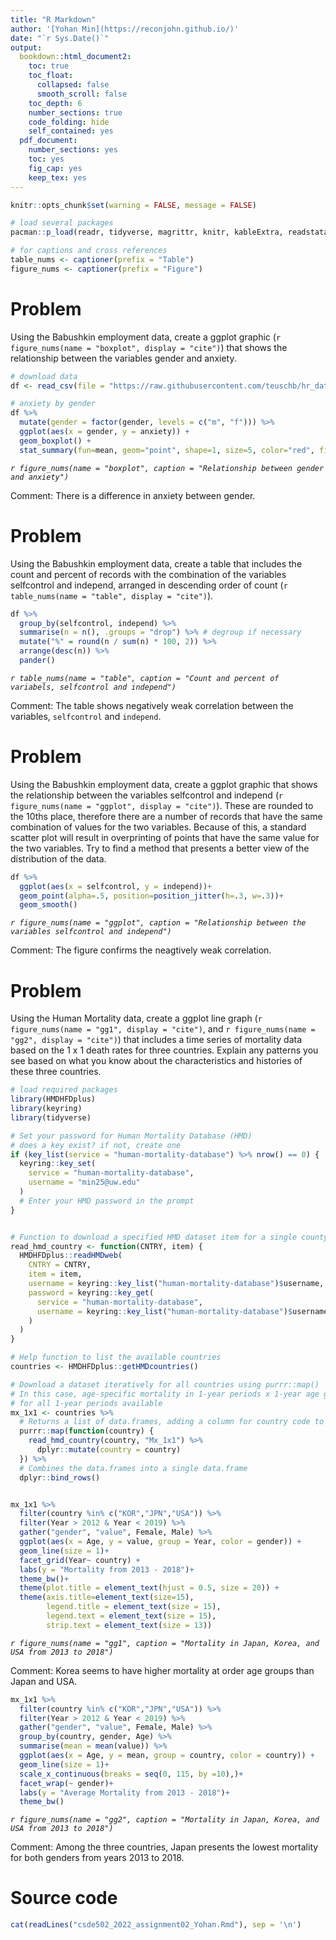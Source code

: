 ```yaml
---
title: "R Markdown"
author: '[Yohan Min](https://reconjohn.github.io/)'
date: "`r Sys.Date()`"
output:
  bookdown::html_document2:
    toc: true
    toc_float:
      collapsed: false
      smooth_scroll: false
    toc_depth: 6
    number_sections: true
    code_folding: hide
    self_contained: yes
  pdf_document:
    number_sections: yes
    toc: yes
    fig_cap: yes
    keep_tex: yes
---
```


<!--these following settings control width and also make a DIV tag for black outlines for figures-->
<style type="text/css">
.main-container {
  max-width: 2400px !important;
  margin-left: auto;
  margin-right: auto;
}
</style>

<style>
.outline {
   background-color: #000000;
   padding:1px;
   display: inline-block;
}
</style>

```r

knitr::opts_chunk$set(warning = FALSE, message = FALSE)

# load several packages
pacman::p_load(readr, tidyverse, magrittr, knitr, kableExtra, readstata13, stargazer, pander, captioner, keyring, HMDHFDplus, flextable)

# for captions and cross references
table_nums <- captioner(prefix = "Table")
figure_nums <- captioner(prefix = "Figure")
```


<!-- for a wide presentation -->
<style type="text/css">
.main-container {
  max-width: 2400px !important;
  margin-left: auto;
  margin-right: auto;
}
</style>

<!-- a DIV for black outline, good for figures-->
<style>
.outline {
   background-color: #000000;
   padding:1px;
   display: inline-block;
}
</style>

# Problem 
Using the Babushkin employment data, create a ggplot graphic (`r figure_nums(name = "boxplot", display = "cite")`) that shows the relationship between the variables gender and anxiety.

```r

# download data
df <- read_csv(file = "https://raw.githubusercontent.com/teuschb/hr_data/master/datasets/turnover_babushkin.csv")

# anxiety by gender 
df %>% 
  mutate(gender = factor(gender, levels = c("m", "f"))) %>%
  ggplot(aes(x = gender, y = anxiety)) +
  geom_boxplot() +
  stat_summary(fun=mean, geom="point", shape=1, size=5, color="red", fill="red")

```

_`r figure_nums(name = "boxplot", caption = "Relationship between gender and anxiety")`_

Comment: There is a difference in anxiety between gender. 
\

# Problem 
Using the Babushkin employment data, create a table that includes the count and percent of records with the combination of the variables selfcontrol and independ, arranged in descending order of count (`r table_nums(name = "table", display = "cite")`).

```r

df %>% 
  group_by(selfcontrol, independ) %>% 
  summarise(n = n(), .groups = "drop") %>% # degroup if necessary 
  mutate("%" = round(n / sum(n) * 100, 2)) %>% 
  arrange(desc(n)) %>% 
  pander()
```

_`r table_nums(name = "table", caption = "Count and percent of variabels, selfcontrol and independ")`_

Comment: The table shows negatively weak correlation between the variables, `selfcontrol` and `independ`. 

# Problem 
Using the Babushkin employment data, create a ggplot graphic that shows the relationship between the variables selfcontrol and independ (`r figure_nums(name = "ggplot", display = "cite")`). These are rounded to the 10ths place, therefore there are a number of records that have the same combination of values for the two variables. Because of this, a standard scatter plot will result in overprinting of points that have the same value for the two variables. Try to find a method that presents a better view of the distribution of the data.

```r
df %>% 
  ggplot(aes(x = selfcontrol, y = independ))+
  geom_point(alpha=.5, position=position_jitter(h=.3, w=.3))+
  geom_smooth()

```

_`r figure_nums(name = "ggplot", caption = "Relationship between the variables selfcontrol and independ")`_

Comment:  The figure confirms the neagtively weak correlation. 


# Problem 
Using the Human Mortality data, create a ggplot line graph (`r figure_nums(name = "gg1", display = "cite")`, and `r figure_nums(name = "gg2", display = "cite")`) that includes a time series of mortality data based on the 1 x 1 death rates for three countries. Explain any patterns you see based on what you know about the characteristics and histories of these three countries.

```r

# load required packages
library(HMDHFDplus)
library(keyring)
library(tidyverse)

# Set your password for Human Mortality Database (HMD)
# does a key exist? if not, create one
if (key_list(service = "human-mortality-database") %>% nrow() == 0) {
  keyring::key_set(
    service = "human-mortality-database",
    username = "min25@uw.edu"
  )
  # Enter your HMD password in the prompt
}


# Function to download a specified HMD dataset item for a single county
read_hmd_country <- function(CNTRY, item) {
  HMDHFDplus::readHMDweb(
    CNTRY = CNTRY,
    item = item,
    username = keyring::key_list("human-mortality-database")$username,
    password = keyring::key_get(
      service = "human-mortality-database",
      username = keyring::key_list("human-mortality-database")$username
    )
  )
}

# Help function to list the available countries
countries <- HMDHFDplus::getHMDcountries()

# Download a dataset iteratively for all countries using purrr::map()
# In this case, age-specific mortality in 1-year periods x 1-year age groups
# for all 1-year periods available
mx_1x1 <- countries %>%
  # Returns a list of data.frames, adding a column for country code to each
  purrr::map(function(country) {
    read_hmd_country(country, "Mx_1x1") %>%
      dplyr::mutate(country = country)
  }) %>%
  # Combines the data.frames into a single data.frame
  dplyr::bind_rows()


mx_1x1 %>% 
  filter(country %in% c("KOR","JPN","USA")) %>% 
  filter(Year > 2012 & Year < 2019) %>% 
  gather("gender", "value", Female, Male) %>% 
  ggplot(aes(x = Age, y = value, group = Year, color = gender)) +
  geom_line(size = 1)+
  facet_grid(Year~ country) + 
  labs(y = "Mortality from 2013 - 2018")+
  theme_bw()+
  theme(plot.title = element_text(hjust = 0.5, size = 20)) + 
  theme(axis.title=element_text(size=15),
        legend.title = element_text(size = 15),
        legend.text = element_text(size = 15),
        strip.text = element_text(size = 13))
```


_`r figure_nums(name = "gg1", caption = "Mortality in Japan, Korea, and USA from 2013 to 2018")`_

Comment: Korea seems to have higher mortality at order age groups than Japan and USA. 

```r

mx_1x1 %>% 
  filter(country %in% c("KOR","JPN","USA")) %>% 
  filter(Year > 2012 & Year < 2019) %>% 
  gather("gender", "value", Female, Male) %>% 
  group_by(country, gender, Age) %>% 
  summarise(mean = mean(value)) %>% 
  ggplot(aes(x = Age, y = mean, group = country, color = country)) +
  geom_line(size = 1)+
  scale_x_continuous(breaks = seq(0, 115, by =10),)+
  facet_wrap(~ gender)+
  labs(y = "Average Mortality from 2013 - 2018")+
  theme_bw()
```


_`r figure_nums(name = "gg2", caption = "Mortality in Japan, Korea, and USA from 2013 to 2018")`_

Comment: Among the three countries, Japan presents the lowest mortality for both genders from years 2013 to 2018. 

# Source code
```r
cat(readLines("csde502_2022_assignment02_Yohan.Rmd"), sep = '\n')
```